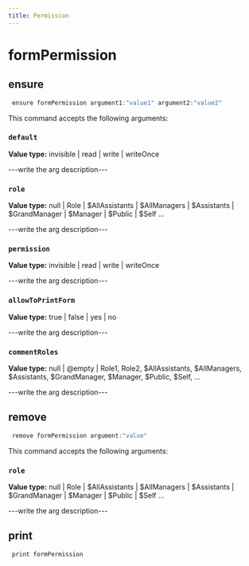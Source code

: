 ```yaml
---
title: Permission
---
```


# formPermission

## ensure

```js filename="Terminal" copy
 ensure formPermission argument1:"value1" argument2:"value2"
```

This command accepts the following arguments:

### `default`
**Value type:** invisible | read | write | writeOnce

---write the arg description---

### `role`
**Value type:** null | Role | $AllAssistants | $AllManagers | $Assistants | $GrandManager | $Manager | $Public | $Self ...

---write the arg description---

### `permission`
**Value type:** invisible | read | write | writeOnce

---write the arg description---

### `allowToPrintForm`
**Value type:** true | false | yes | no

---write the arg description---

### `commentRoles`
**Value type:** null | @empty | Role1, Role2, $AllAssistants, $AllManagers, $Assistants, $GrandManager, $Manager, $Public, $Self, ...

---write the arg description---


## remove

```js filename="Terminal" copy
 remove formPermission argument:"value"
```

This command accepts the following arguments:

### `role`
**Value type:** null | Role | $AllAssistants | $AllManagers | $Assistants | $GrandManager | $Manager | $Public | $Self ...

---write the arg description---


## print

```js filename="Terminal" copy
 print formPermission
```


